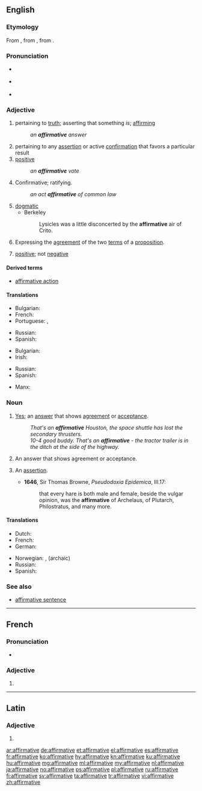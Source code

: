 ==English==

===Etymology===
From {{etyl|fro|en}} {{term|affirmatif|lang=fro}}, from {{etyl|la|en}} {{term|affirmativus|lang=la}}, from  {{term|affirmare||to assert|lang=la}}.

===Pronunciation===
* {{a|RP}} {{IPA|/əˈfɜːmətɪv/|lang=en}}
* {{a|US}} {{IPA|/əˈfɝmətɪv/|lang=en}}
* {{audio|en-us-affirmative.ogg|Audio (US)|lang=en}}

===Adjective===
{{en-adj}}

# pertaining to [[truth]]; asserting that something ''is''; [[affirm]]ing
#: ''an '''affirmative''' answer''
# pertaining to any [[assertion]] or active [[confirmation]] that favors a particular result
# [[positive]]
#: ''an '''affirmative''' vote''
# Confirmative; ratifying.
#: ''an act '''affirmative''' of common law''
# [[dogmatic]]
#* Berkeley
#*: Lysicles was a little disconcerted by the '''affirmative''' air of Crito.
# {{context|logic|lang=en}} Expressing the [[agreement]] of the two [[term]]s of a [[proposition]].
# {{context|algebra|lang=en}} [[positive]]; not [[negative]]

====Derived terms====
* [[affirmative action]]

====Translations====
{{trans-top|pertaining to truth}}
* Bulgarian: {{t+|bg|утвърдителен}}
* French: {{t+|fr|affirmatif}}
* Portuguese: {{t+|pt|afirmativo}}, {{t+|pt|positivo}}
{{trans-mid}}
* Russian: {{t+|ru|утверди́тельный}}
* Spanish: {{t+|es|afirmativo}}
{{trans-bottom}}

{{trans-top|positive}}
* Bulgarian: {{t+|bg|положителен}}
* Irish: {{t|ga|dearfach}}
{{trans-mid}}
* Russian: {{t+|ru|положи́тельный|tr=položítelʹnyj}}
* Spanish: {{t+|es|positivo}}
{{trans-bottom}}

{{checktrans-top}}
* Manx: {{t-check|gv|shickyragh}}
{{trans-mid}}
{{trans-bottom}}

===Noun===
{{en-noun}}

# [[yes|Yes]]; an [[answer]] that shows [[agreement]] or [[acceptance]].
#: ''That's an '''affirmative''' Houston, the space shuttle has lost the secondary thrusters.''
#: ''10-4 good buddy. That's an '''affirmative''' - the tractor trailer is in the ditch at the side of the highway.''
# {{qualifier|grammatical terminology}} An answer that shows agreement or acceptance.
# {{context|obsolete|lang=en}} An [[assertion]].
#* '''1646''', Sir Thomas Browne, ''Pseudodoxia Epidemica'', III.17:
#*: that every hare is both male and female, beside the vulgar opinion, was the '''affirmative''' of Archelaus, of Plutarch, Philostratus, and many more.

====Translations====
{{trans-top|An answer that shows agreement or acceptance}}
* Dutch: {{t|nl|bevestigende zin|m}}
* French: {{t|fr|phrase affirmative|f}}
* German: {{t|de|affirmativer Satz|m}}
{{trans-mid}}
* Norwegian: {{t|no|bekreftes}}, {{t|no|tiltredes}} (archaic)
* Russian: {{t+|ru|утвердительный}}
* Spanish: {{t|es|oración afirmativa|f}}
{{trans-bottom}}

===See also===
* [[affirmative sentence]]

----

==French==

===Pronunciation===
* {{IPA|/a.fiʁ.ma.tiv/|lang=fr}}

===Adjective===
{{fr-adj-form}}

# {{feminine singular of|affirmatif|lang=fr}}

----

==Latin==

===Adjective===
{{la-adj-form|affirmātīve}}

# {{inflection of|affirmātīvus||voc|m|s|lang=la}}

[[ar:affirmative]]
[[de:affirmative]]
[[et:affirmative]]
[[el:affirmative]]
[[es:affirmative]]
[[fr:affirmative]]
[[ko:affirmative]]
[[hy:affirmative]]
[[kn:affirmative]]
[[ku:affirmative]]
[[hu:affirmative]]
[[mg:affirmative]]
[[ml:affirmative]]
[[my:affirmative]]
[[nl:affirmative]]
[[ja:affirmative]]
[[no:affirmative]]
[[ps:affirmative]]
[[pl:affirmative]]
[[ru:affirmative]]
[[fi:affirmative]]
[[sv:affirmative]]
[[ta:affirmative]]
[[tr:affirmative]]
[[vi:affirmative]]
[[zh:affirmative]]